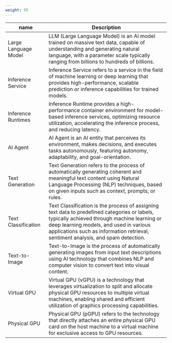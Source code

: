 ```yaml
---
weight: 95
---
```


| name | Description |
| --- | --- |
| Large Language Model | LLM (Large Language Model) is an AI model trained on massive text data, capable of understanding and generating natural language, with a parameter scale typically ranging from billions to hundreds of billions. |
| Inference Service | Inference Service refers to a service in the field of machine learning or deep learning that provides high-performance, scalable prediction or inference capabilities for trained models. |
| Inference Runtimes | Inference Runtime provides a high-performance container environment for model-based inference services, optimizing resource utilization, accelerating the inference process, and reducing latency. |
| AI Agent | AI Agent is an AI entity that perceives its environment, makes decisions, and executes tasks autonomously, featuring autonomy, adaptability, and goal-orientation. |
| Text Generation | Text Generation refers to the process of automatically generating coherent and meaningful text content using Natural Language Processing (NLP) techniques, based on given inputs such as context, prompts, or rules. |
| Text Classification | Text Classification is the process of assigning text data to predefined categories or labels, typically achieved through machine learning or deep learning models, and used in various applications such as information retrieval, sentiment analysis, and spam detection. |
| Text-to-Image | Text-to-Image is the process of automatically generating images from input text descriptions using AI technology that combines NLP and computer vision to convert text into visual content. |
| Virtual GPU | Virtual GPU (vGPU) is a technology that leverages virtualization to split and allocate physical GPU resources to multiple virtual machines, enabling shared and efficient utilization of graphics processing capabilities. |
| Physical GPU | Physical GPU (pGPU) refers to the technology that directly attaches an entire physical GPU card on the host machine to a virtual machine for exclusive access to GPU resources. |
